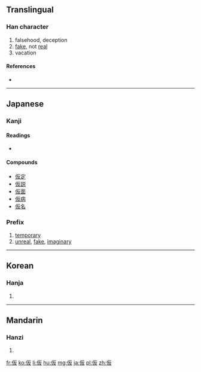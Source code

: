 {{also|假|段}}
==Translingual==

===Han character===
{{Han char|rn=9|rad=人|as=04|sn=6|four=|canj=人竹水 (OHE)|ids=⿰[[亻]][[反]]}}

# falsehood, deception
# [[fake]], not [[real]]
# vacation

====References====
* {{Han ref|kx=0094.060|dkj=00398|hdz=10124.050|uh=4EEE|ud=20206}}

----

==Japanese==

===Kanji===
{{ja-kanji|grade=5|rs=人04}}

====Readings====
* {{ja-readings|on=[[か]] (ka), [[け]] (ke)|kun=[[かり]] (kari), [[かりる]] (kariru), [[かりに]] (karini)}}

====Compounds====
* [[仮定]]
* [[仮説]]
* [[仮面]]
* [[仮病]]
* [[仮名]]

===Prefix===
{{ja-pos|か|prefix}}

# [[temporary]]
# [[unreal]], [[fake]], [[imaginary]]
----

==Korean==

===Hanja===
{{ko-hanja|hangeul=[[가]], [[반]]|rv=ga, ban|mr=ka, pan}}

# {{defn|lang=ko|sort=人04}}

----

==Mandarin==

===Hanzi===
{{cmn-hanzi|pin=[[jiǎ]] ([[jia3]])|wg=chia<sup>3</sup>}}

# {{defn|lang=cmn|sort=人04}}

[[fr:仮]]
[[ko:仮]]
[[li:仮]]
[[hu:仮]]
[[mg:仮]]
[[ja:仮]]
[[pl:仮]]
[[zh:仮]]